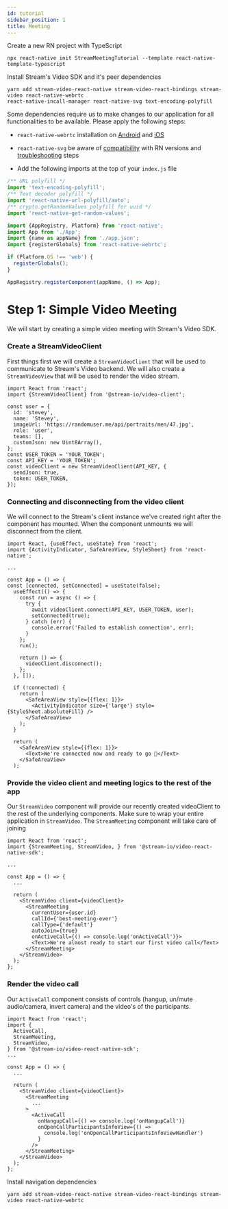 ```yaml
---
id: tutorial
sidebar_position: 1
title: Meeting
---
```


Create a new RN project with TypeScript
```
npx react-native init StreamMeetingTutorial --template react-native-template-typescript
```

Install Stream's Video SDK and it's peer dependencies
```
yarn add stream-video-react-native stream-video-react-bindings stream-video react-native-webrtc
react-native-incall-manager react-native-svg text-encoding-polyfill
```


Some dependencies require us to make changes to our application for all
functionalities to be available. Please apply the following steps:


- `react-native-webrtc` installation on [Android](https://github.com/react-native-webrtc/react-native-webrtc/blob/master/Documentation/AndroidInstallation.md) and [iOS](https://github.com/react-native-webrtc/react-native-webrtc/blob/master/Documentation/iOSInstallation.md)
- `react-native-svg` be aware of [compatibility](https://github.com/software-mansion/react-native-svg#supported-react-native-versions) with RN versions and [troubleshooting](https://github.com/software-mansion/react-native-svg#troubleshooting) steps

- Add the following imports at the top of your `index.js` file

```ts
/** URL polyfill */
import 'text-encoding-polyfill';
/** Text decoder polyfill */
import 'react-native-url-polyfill/auto';
/** crypto.getRandomValues polyfill for uuid */
import 'react-native-get-random-values';

import {AppRegistry, Platform} from 'react-native';
import App from './App';
import {name as appName} from './app.json';
import {registerGlobals} from 'react-native-webrtc';

if (Platform.OS !== 'web') {
  registerGlobals();
}

AppRegistry.registerComponent(appName, () => App);

```

Step 1: Simple Video Meeting
============================
We will start by creating a simple video meeting with Stream's Video SDK.

### Create a StreamVideoClient

First things first we will create a `StreamVideoClient` that will be used to communicate to Stream's Video backend.
We will also create a `StreamVideoView` that will be used to render the video stream.

```tsx
import React from 'react';
import {StreamVideoClient} from '@stream-io/video-client';

const user = {
  id: 'stevey',
  name: 'Stevey',
  imageUrl: 'https://randomuser.me/api/portraits/men/47.jpg',
  role: 'user',
  teams: [],
  customJson: new Uint8Array(),
};
const USER_TOKEN = 'YOUR_TOKEN';
const API_KEY = 'YOUR_TOKEN';
const videoClient = new StreamVideoClient(API_KEY, {
  sendJson: true,
  token: USER_TOKEN,
});
```

### Connecting and disconnecting from the video client

We will connect to the Stream's client instance we've created right after the component has mounted.
When the component unmounts we will disconnect from the client.

```tsx
import React, {useEffect, useState} from 'react';
import {ActivityIndicator, SafeAreaView, StyleSheet} from 'react-native';

...

const App = () => {
const [connected, setConnected] = useState(false);
  useEffect(() => {
    const run = async () => {
      try {
        await videoClient.connect(API_KEY, USER_TOKEN, user);
        setConnected(true);
      } catch (err) {
        console.error('Failed to establish connection', err);
      }
    };
    run();

    return () => {
      videoClient.disconnect();
    };
  }, []);

  if (!connected) {
    return (
      <SafeAreaView style={{flex: 1}}>
        <ActivityIndicator size={'large'} style={StyleSheet.absoluteFill} />
      </SafeAreaView>
    );
  }

  return (
    <SafeAreaView style={{flex: 1}}>
      <Text>We're connected now and ready to go 🚀</Text>
    </SafeAreaView>
  );
```

### Provide the video client and meeting logics to the rest of the app

Our `StreamVideo` component will provide our recently created videoClient to the rest of the underlying components.
Make sure to wrap your entire application in `StreamVideo`.
The `StreamMeeting` component will take care of joining

```tsx
import React from 'react';
import {StreamMeeting, StreamVideo, } from '@stream-io/video-react-native-sdk';

...

const App = () => {
  ...

  return (
    <StreamVideo client={videoClient}>
      <StreamMeeting
        currentUser={user.id}
        callId={'best-meeting-ever'}
        callType={'default'}
        autoJoin={true}
        onActiveCall={() => console.log('onActiveCall')}>
        <Text>We're almost ready to start our first video call</Text>
      </StreamMeeting>
    </StreamVideo>
  );
};

````

### Render the video call

Our `ActiveCall` component consists of controls (hangup, un/mute audio/camera, invert camera)
and the video's of the participants.

```tsx
import React from 'react';
import {
  ActiveCall,
  StreamMeeting,
  StreamVideo,
} from '@stream-io/video-react-native-sdk';
...

const App = () => {
  ...

  return (
    <StreamVideo client={videoClient}>
      <StreamMeeting
        ...
      >
        <ActiveCall
          onHangupCall={() => console.log('onHangupCall')}
          onOpenCallParticipantsInfoView={() =>
            console.log('onOpenCallParticipantsInfoViewHandler')
          }
        />
      </StreamMeeting>
    </StreamVideo>
  );
};

````

Install navigation dependencies
```
yarn add stream-video-react-native stream-video-react-bindings stream-video react-native-webrtc
```
